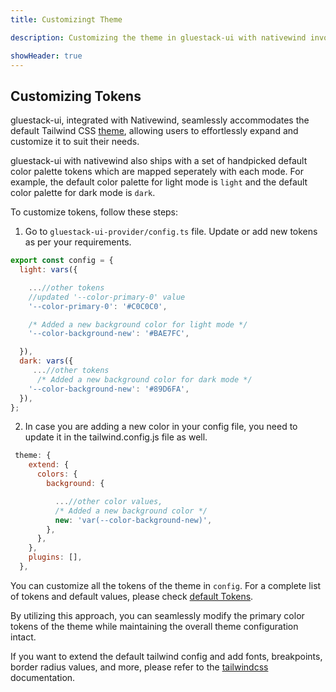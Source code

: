 ```yaml
---
title: Customizingt Theme 

description: Customizing the theme in gluestack-ui with nativewind involves defining a theme configuration and applying it using GluestackUIProvider, enabling you to style your application's visual elements according to your design preferences.

showHeader: true
---
```



<Meta title="with-nativewind/Theme Configuration/Customizing Theme" />


## Customizing Tokens

gluestack-ui, integrated with Nativewind, seamlessly accommodates the default Tailwind CSS [theme](https://tailwindcss.com/docs/theme), allowing users to effortlessly expand and customize it to suit their needs.

gluestack-ui with nativewind also ships with a set of handpicked default color palette tokens which are mapped seperately with each mode. For example, the default color palette for light mode is `light` and the default color palette for dark mode is `dark`.

To customize tokens, follow these steps:

1. Go to `gluestack-ui-provider/config.ts` file. Update or add new tokens as per your requirements.

<CollapsibleCode>

```jsx
export const config = {
  light: vars({

    ...//other tokens
    //updated '--color-primary-0' value
    '--color-primary-0': '#C0C0C0',

    /* Added a new background color for light mode */
    '--color-background-new': '#BAE7FC',

  }),
  dark: vars({
     ...//other tokens
      /* Added a new background color for dark mode */
    '--color-background-new': '#89D6FA',
  }),
};

```
</CollapsibleCode>

2. In case you are adding a new color in your config file, you need to update it in the tailwind.config.js file as well.


```jsx
 theme: {
    extend: {
      colors: {
        background: {

          ...//other color values,
          /* Added a new background color */
          new: 'var(--color-background-new)',
        },
      },
    },
    plugins: [],
  },
```

You can customize all the tokens of the theme in `config`. For a complete list of tokens and default values, please check [default Tokens](https://gluestack.io/ui/with-nativewind/docs/theme-configuration/default-tokens).

By utilizing this approach, you can seamlessly modify the primary color tokens of the theme while maintaining the overall theme configuration intact.

If you want to extend the default tailwind config and add fonts, breakpoints, border radius values, and more, please refer to the [tailwindcss](https://tailwindcss.com/docs/theme#customizing-the-default-theme) documentation.